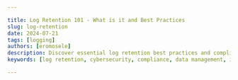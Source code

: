 ```yaml
---

title: Log Retention 101 - What is it and Best Practices
slug: log-retention
date: 2024-07-21
tags: [logging]
authors: [eromosele]
description: Discover essential log retention best practices and compliance requirements, covering the logs' types, the log data lifecycle, the benefits and challenges of log retention, best practices, compliance considerations, and the tools and technologies available for effective log management.
keywords: [log retention, cybersecurity, compliance, data management, incident response, log analysis, regulatory requirements, data protection]

---
```


<head>
<script
    type="application/ld+json"
    dangerouslySetInnerHTML={{ __html: JSON.stringify({
  "@context": "https://schema.org",
  "@type": "TechArticle",
  "headline": "Log Retention 101 - What is it and Best Practices",
  "alternativeHeadline": "Discover essential log retention best practices and compliance requirements, covering the logs' types, the log data lifecycle, the benefits and challenges of log retention, best practices, compliance considerations, and the tools and technologies available for effective log management.",
  "author": {
    "@type": "Person",
    "name": "Eromosele"
  },
  "publisher": {
    "@type": "Organization",
    "name": "SigNoz",
    "logo": {
      "@type": "ImageObject",
      "url": "https://signoz.io/img/SigNozLogo-orange.svg"
    }
  },
  "datePublished": "2024-07-21T00:00:00Z",
  "dateModified": "2024-07-21T00:00:00Z",
  "mainEntityOfPage": {
    "@type": "WebPage",
    "@id": "https://signoz.io/guides/log-retention/"
  },
  "description": "Discover essential log retention best practices and compliance requirements, covering the logs' types, the log data lifecycle, the benefits and challenges of log retention, best practices, compliance considerations, and the tools and technologies available for effective log management.",
  "keywords": ["log retention", "cybersecurity", "compliance", "data management", "incident response", "log analysis", "regulatory requirements", "data protection"],
  "articleSection": "Technology",
  "inLanguage": "en",
  "isPartOf": {
    "@type": "Blog",
    "name": "SigNoz Blog",
    "url": "https://signoz.io/blog/"
  },
  "about": [
    {
      "@type": "Thing",
      "name": "Log Retention",
      "description": "The process of storing log data for a specified period, which is crucial for various industries such as finance, healthcare, and technology."
    },
    {
      "@type": "Thing",
      "name": "Compliance",
      "description": "Ensuring that log retention practices meet the specific requirements of relevant regulations."
    },
    {
      "@type": "Thing",
      "name": "Best Practices",
      "description": "Effective strategies and practices for implementing log retention policies."
    }
  ],
  "mentions": [
    {
      "@type": "SoftwareApplication",
      "name": "SigNoz",
      "applicationCategory": "Observability Platform"
    },
    {
      "@type": "SoftwareApplication",
      "name": "Splunk",
      "applicationCategory": "Log Management Solution"
    },
    {
      "@type": "SoftwareApplication",
      "name": "LogRhythm",
      "applicationCategory": "Log Management and SIEM Solution"
    }
  ],
  "mainEntity": {
    "@type": "FAQPage",
    "mainEntity": [
      {
        "@type": "Question",
        "name": "What is log file retention?",
        "acceptedAnswer": {
          "@type": "Answer",
          "text": "Log file retention refers to the practice of storing log files for a specified period according to organizational policies or regulatory requirements."
        }
      },
      {
        "@type": "Question",
        "name": "How long should logs be kept?",
        "acceptedAnswer": {
          "@type": "Answer",
          "text": "The duration for which logs should be kept depends on several factors: Regulatory Requirements, Business Needs, and Compliance Policies."
        }
      },
      {
        "@type": "Question",
        "name": "What is audit log retention?",
        "acceptedAnswer": {
          "@type": "Answer",
          "text": "Audit log retention specifically refers to the storage and management of audit logs, which are records of system and user activities intended for security and compliance auditing."
        }
      },
      {
        "@type": "Question",
        "name": "What is the difference between log retention and log preservation?",
        "acceptedAnswer": {
          "@type": "Answer",
          "text": "Log retention refers to the practice of storing logs for a specified period according to regulatory, business, or operational requirements while log preservation focuses on the long-term maintenance of logs to ensure they remain intact, unaltered, and accessible."
        }
      },
      {
        "@type": "Question",
        "name": "What is the difference between log retention and log archiving?",
        "acceptedAnswer": {
          "@type": "Answer",
          "text": "Log retention refers to keeping logs for a specified period, while log archiving involves moving older logs to long-term storage for future reference or compliance purposes."
        }
      },
      {
        "@type": "Question",
        "name": "How long should I retain my logs?",
        "acceptedAnswer": {
          "@type": "Answer",
          "text": "Retention periods depend on your industry, compliance requirements, and operational needs. Generally, aim for at least one year for critical logs, but some regulations may require longer periods."
        }
      },
      {
        "@type": "Question",
        "name": "Can I use cloud storage for log retention?",
        "acceptedAnswer": {
          "@type": "Answer",
          "text": "Yes, cloud storage can be a cost-effective solution for log retention. However, ensure the cloud provider meets your security and compliance requirements, and implement proper encryption and access controls."
        }
      },
      {
        "@type": "Question",
        "name": "What should I do if I discover gaps in my log retention?",
        "acceptedAnswer": {
          "@type": "Answer",
          "text": "Document the gap, assess its impact on compliance and security, and implement measures to prevent future occurrences. Consider consulting with legal counsel if the gap may have compliance implications."
        }
      }
    ]
  }
}) }} />
</head>

Log retention is the process of storing log data for a specified period. Logs, which record events within software applications, operating systems, and other digital systems, contain valuable information about system activities, user actions, and other critical events. Log retention is crucial across various industries such as finance, healthcare, and technology. In finance, logs help track transactions and detect fraud. In healthcare, they ensure compliance with patient privacy regulations. In technology, logs assist in troubleshooting and improving system performance.

This article provides a comprehensive guide on log retention, covering the logs' types, the log data lifecycle, the benefits and challenges of log retention, best practices, compliance considerations, and the tools and technologies available for effective log management.

## Understanding Log Retention

A well-crafted log retention policy outlines:

1. Types of logs to be retained
2. Duration of retention for each log type
3. Storage methods and access controls
4. Procedures for log review and analysis

It's important to note that log retention differs from log management. While retention focuses on storing logs, management encompasses the entire lifecycle — from collection and storage to analysis and disposal.

### Types of Logs

- System Logs: These logs record events generated by the operating system, such as system boot, shutdown, and errors.
- Application Logs: These logs are created by software applications and include information about application operations, user interactions, and errors.
- Security Logs: These logs track security-related events such as login attempts, access control changes, and potential security breaches.
- Network Logs: Logs that capture network traffic and activities, including connection attempts, data transfers, and firewall actions.
- Audit Logs: Logs that provide a record of system access and operations for auditing and compliance purposes.

### Lifecycle of Log Data

<Figure src="/img/guides/2024/07/log-retention-Napkin_Selection_Log_Retention.webp" alt="Napkin Selection Log Retention.webp" caption="Napkin Selection Log Retention.webp" />

1. Generation: Logs are created by systems, applications, and network devices.
2. Collection: Logs are gathered from various sources into a central repository.
3. Storage: Logs are stored in databases, files, or log management systems.
4. Retention: Logs are kept for a specific period based on policies and regulations.
5. Analysis: Logs are analyzed to gain insights and detect issues.
6. Deletion: Logs are deleted once they are no longer needed or as per the retention policy.

## Benefits of Log Retention

1. Enhanced Security: Log retention helps in detecting and investigating security incidents. By analyzing logs, organizations can identify unusual activities, potential breaches, and vulnerabilities.
2. Compliance: Many industries are required to keep logs for a certain period to comply with legal and regulatory requirements. Proper log retention helps in meeting these compliance standards and avoiding penalties.
3. Troubleshooting: Logs provide detailed information about system and application performance. They are invaluable for diagnosing and resolving issues, ensuring smoother operations.
4. Performance Monitoring: Continuous log retention allows for monitoring the performance of systems and applications over time, helping to identify and address performance bottlenecks.
5. Historical Analysis: Retained logs provide a historical record that can be used for trend analysis, forecasting, and improving system designs.

## Challenges in Log Retention

1. Storage Costs: Storing large volumes of logs over long periods can be expensive. Efficient storage solutions are required to manage costs.
2. Management Complexity: Handling and organizing vast amounts of log data can be complex. Effective log management tools and strategies are essential.
3. Privacy Concerns: Logs often contain sensitive information. Ensuring the privacy and security of log data is critical to prevent unauthorized access and data breaches.
4. Data Integrity: Maintaining the integrity of log data over time is essential to ensure that logs remain accurate and reliable.

## Best Practices for Log Retention

To implement an effective log retention strategy, consider these best practices:

1. Conduct a Risk Assessment: Determine appropriate retention periods based on your organization's specific risks and compliance needs.
2. Implement Secure Storage: Use encrypted, tamper-evident storage solutions to protect log integrity.
3. Establish Access Controls: Limit log access to authorized personnel only, maintaining a clear audit trail of access attempts.
4. Create a Log Rotation Strategy: Implement a system to archive older logs while maintaining easy accessibility.
5. Ensure Log Integrity: Use cryptographic hashing or digital signatures to detect any tampering attempts.

## Compliance and Regulatory Considerations

### Overview of Key Regulations Affecting Log Retention

- GDPR (General Data Protection Regulation): Requires organizations to protect personal data and keep records of data processing activities.
- HIPAA (Health Insurance Portability and Accountability Act): Mandates the protection of health information and requires logs for auditing purposes.
- SOX (Sarbanes-Oxley Act): Requires accurate financial reporting and the retention of relevant logs to prevent fraud.
- PCI DSS (Payment Card Industry Data Security Standard): Requires the retention of logs related to payment card transactions to detect and prevent fraud.

### Retention Period Guidelines

Retention periods vary based on industry standards and specific log types. Here are some general guidelines:

- PCI DSS: Requires at least one year of log retention
- HIPAA: Recommends six years of log retention
- SOX: Mandates seven years of log retention for financial data

Balance these requirements with storage costs and operational needs. For non-critical logs, consider shorter retention periods to optimize resources.

### Aligning Log Retention with Compliance

Ensure that your log retention policies and practices meet the specific requirements of relevant regulations. Regularly review and update your policies to remain compliant.

### Case studies of regulatory fines and breaches due to poor log retention

- Meta Platforms Ireland Ltd. - €1.2bn fine (2023)
    
    GDPR breaches - Art. 46 (1)
    
    Ireland's Data Protection Commission (DPC) found Meta to violate GDPR international transfer guidelines. The record-breaking fine of €1.2bn was issued to Facebook's parent company after it mishandled personal data when transferring it between Europe and the United States (US).
    
    At the heart of the breach is Meta's transfer of data to the US based on standard contractual clauses since 2020. This is the only valid way to transfer data between the EU and the US, provided there is an adequate level of data protection, which Meta failed to provide.
    
    In addition to the fine, Meta has been ordered to bring its data transfers into compliance with the GDPR. Meta has stated that it will appeal this decision.
    
- Amazon Europe - €746m fine (2021)
    
    GDPR breaches - Non-compliance with general data processing principles
    
    In 2021, Luxembourg's National Commission for Data Protection (CNPD) fined Amazon Europe a record-breaking €746 million in respect of how it uses customer data for targeted advertising purposes.
    
    In 2018, the French privacy rights group La Quadrature du Net submitted a complaint.
    
    The complaint - which also targeted Apple, Facebook, Google, and LinkedIn - was filed on behalf of more than 10,000 customers. It alleged that Amazon had manipulated customers for commercial means by choosing what advertising and information they received.
    
    The CNPD ruled that Amazon must commit to changing its business practices.
    

## Implementing Effective Log Retention

To put these practices into action:

1. Choose the Right Tools: Select log management systems that support your retention needs and integrate with your existing infrastructure.
2. Automate Log Processes: Implement automated solutions for log collection, storage, and analysis to reduce manual errors and improve efficiency.
3. Establish Review Procedures: Set up regular log review processes and automated alerts for suspicious activities.
4. Train Your Team: Ensure all relevant staff understand log retention policies and procedures.

## Tools and Technologies for Log Retention

### Popular Log Management Solutions

- Signoz: An open-source observability platform that helps developers monitor and troubleshoot their applications using logs, metrics, and traces.
    
    <GetStartedSigNoz />
    
- Splunk: A powerful tool for collecting, analyzing, and visualizing log data.
- LogRhythm: An integrated platform for security information and event management (SIEM) and log management.

### Features to Look For

- Scalability: Ability to handle increasing volumes of log data.
- Security Features: Includes encryption, access controls, and compliance reporting.
- Ease of Use: User-friendly interfaces and automation capabilities.
- Integration: Compatibility with various systems and applications.

### Comparing On-Premises vs. Cloud-Based Solutions

- On-Premises: Provides more control over data but requires significant upfront investment and maintenance.
- Cloud-Based: Offers flexibility, scalability, and reduced maintenance but depends on the reliability and security of the cloud provider.

## Overcoming Log Retention Challenges

Common challenges in log retention include:

1. High Log Volumes: Implement log aggregation and compression techniques to manage large data volumes efficiently.
2. Storage Limitations: Consider tiered storage solutions — keeping recent logs readily accessible and archiving older ones.
3. Data Privacy: Develop procedures to redact or encrypt sensitive information in logs while maintaining their usefulness.
4. Regulatory Conflicts: When faced with conflicting retention requirements, err on the side of longer retention periods unless explicitly prohibited.

## Conclusion

Here’s a summary of key points to consider:

- Enhanced Security: Logs are crucial for detecting and investigating security incidents, identifying unusual activities, and addressing vulnerabilities.
- Compliance: Adhering to regulations such as GDPR, HIPAA, SOX, and PCI DSS requires meticulous log management to avoid penalties and ensure data protection.
- Troubleshooting and Performance Monitoring: Logs provide valuable insights for diagnosing issues, optimizing performance, and tracking system health over time.
- Challenges: Managing log data involves addressing storage costs, complexity, privacy concerns, and ensuring data integrity.
- Best Practices:
    - Establish Clear Retention Policies: Define retention timelines based on business needs and regulatory requirements.
    - Implement Efficient Storage Solutions: Choose scalable and cost-effective storage options, whether on-premises or cloud-based.
    - Ensure Data Security and Privacy: Apply robust security measures including encryption and access controls.
    - Automate Log Management: Use automated tools for consistent and error-free log handling.
- Compliance Considerations:
    - Review Key Regulations: Regularly update log retention practices to align with current regulations.
    - Learn from Case Studies: Understand the implications of regulatory fines and breaches to refine your log management strategies.
- Tools and Technologies:
    - Choose Suitable Solutions: Evaluate tools like Signoz for their scalability, security features, and integration capabilities.
    - Weigh On-Premises vs. Cloud-Based: Consider the trade-offs between control, investment, and maintenance in choosing your log management approach.

## FAQS

### What is log file retention?

Log file retention refers to the practice of storing log files for a specified period according to organizational policies or regulatory requirements.

### How long should logs be kept?

The duration for which logs should be kept depends on several factors:

- Regulatory Requirements
- Business Needs
- Compliance Policies

### What is audit log retention?

Audit log retention specifically refers to the storage and management of audit logs, which are records of system and user activities intended for security and compliance auditing.

### What is the difference between log retention and log preservation?

Log Retention refers to the practice of storing logs for a specified period according to regulatory, business, or operational requirements while log preservation focuses on the long-term maintenance of logs to ensure they remain intact, unaltered, and accessible. 

### What is the difference between log retention and log archiving?

Log retention refers to keeping logs for a specified period, while log archiving involves moving older logs to long-term storage for future reference or compliance purposes.

### How long should I retain my logs?

Retention periods depend on your industry, compliance requirements, and operational needs. Generally, aim for at least one year for critical logs, but some regulations may require longer periods.

### Can I use cloud storage for log retention?

Yes, cloud storage can be a cost-effective solution for log retention. However, ensure the cloud provider meets your security and compliance requirements, and implement proper encryption and access controls.

### What should I do if I discover gaps in my log retention?

Document the gap, assess its impact on compliance and security, and implement measures to prevent future occurrences. Consider consulting with legal counsel if the gap may have compliance implications.
